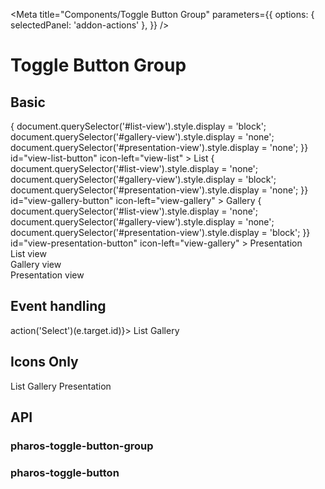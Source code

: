 

<Meta
  title="Components/Toggle Button Group"
  parameters={{
    options: { selectedPanel: 'addon-actions' },
  }}
/>

# Toggle Button Group

## Basic

<Canvas>
  <Story name="Base">
    <PharosToggleButtonGroup>
      <PharosToggleButton
        onClick={() => {
          document.querySelector('#list-view').style.display = 'block';
          document.querySelector('#gallery-view').style.display = 'none';
          document.querySelector('#presentation-view').style.display = 'none';
        }}
        id="view-list-button"
        icon-left="view-list"
      >
        List
      </PharosToggleButton>
      <PharosToggleButton
        onClick={() => {
          document.querySelector('#list-view').style.display = 'none';
          document.querySelector('#gallery-view').style.display = 'block';
          document.querySelector('#presentation-view').style.display = 'none';
        }}
        id="view-gallery-button"
        icon-left="view-gallery"
      >
        Gallery
      </PharosToggleButton>
      <PharosToggleButton
        onClick={() => {
          document.querySelector('#list-view').style.display = 'none';
          document.querySelector('#gallery-view').style.display = 'none';
          document.querySelector('#presentation-view').style.display = 'block';
        }}
        id="view-presentation-button"
        icon-left="view-gallery"
      >
        Presentation
      </PharosToggleButton>
    </PharosToggleButtonGroup>
    <div id="list-view" style={{ display: 'none' }}>
      List view
    </div>
    <div id="gallery-view" style={{ display: 'none' }}>
      Gallery view
    </div>
    <div id="presentation-view" style={{ display: 'none' }}>
      Presentation view
    </div>
  </Story>
</Canvas>

## Event handling

<Canvas withToolbar>
  <Story name="Events">
    <PharosToggleButtonGroup onPharos-Toggle-Button-Selected={(e) => action('Select')(e.target.id)}>
      <PharosToggleButton id="list-mode-button" icon-left="view-list">
        List
      </PharosToggleButton>
      <PharosToggleButton id="gallery-mode-button" selected icon-left="view-gallery">
        Gallery
      </PharosToggleButton>
    </PharosToggleButtonGroup>
  </Story>
</Canvas>

## Icons Only

<Canvas>
  <Story name="Icons Only">
    <PharosToggleButtonGroup>
      <PharosToggleButton icon="view-list" id="view-list-button">
        List
      </PharosToggleButton>
      <PharosToggleButton icon="view-gallery" id="view-gallery-button">
        Gallery
      </PharosToggleButton>
      <PharosToggleButton icon="view-presentation" id="view-presentation-button">
        Presentation
      </PharosToggleButton>
    </PharosToggleButtonGroup>
  </Story>
</Canvas>

## API

### pharos-toggle-button-group

<ArgsTable of={PharosToggleButtonGroup} />

### pharos-toggle-button

<ArgsTable of={PharosToggleButton} />
